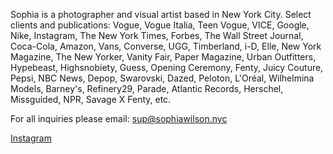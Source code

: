Sophia is a photographer and visual artist based in New York City. Select clients and publications: Vogue, Vogue Italia, Teen Vogue, VICE, Google, Nike, Instagram, The New York Times, Forbes, The Wall Street Journal, Coca-Cola, Amazon, Vans, Converse, UGG, Timberland, i-D, Elle, New York Magazine, The New Yorker, Vanity Fair, Paper Magazine, Urban Outfitters, Hypebeast, Highsnobiety, Guess, Opening Ceremony, Fenty, Juicy Couture, Pepsi, NBC News, Depop, Swarovski, Dazed, Peloton, L'Oréal, Wilhelmina Models, Barney's, Refinery29, Parade, Atlantic Records, Herschel, Missguided, NPR, Savage X Fenty, etc.

For all inquiries please email: [sup@sophiawilson.nyc](mailto:sup@sophiawilson.nyc)

[Instagram](https://www.instagram.com/phiawilson)